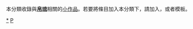 {{Catnav|頁面分類|地理|大洲|大洋洲|大洋洲国家|帕勞}}
{{Catnav|頁面分類|地理|国家|大洋洲国家|帕勞}}
{{hiddencat}}
{{WPSS-cat}}
本分類收錄與'''[[帛琉|帛琉]]'''相關的[[Wikipedia:小作品|小作品]]。若要將條目加入本分類下，請加入'''{{tl|Palau-stub}}'''，或者'''{{tl|帛琉小作品}}'''模板。

[[Category:帛琉|*]]
[[Category:大洋洲小作品|P]]